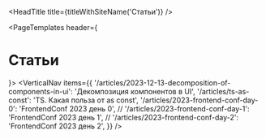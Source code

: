 
<HeadTitle title={titleWithSiteName('Статьи')} />

<PageTemplates header={<h1>Статьи</h1>}>
  <VerticalNav
    items={{
      '/articles/2023-12-13-decomposition-of-components-in-ui': 'Декомпозиция компонентов в UI',
      '/articles/ts-as-const': 'TS. Какая польза от as const',
      '/articles/2023-frontend-conf-day-0': 'FrontendConf 2023 день 0',
      //  '/articles/2023-frontend-conf-day-1': 'FrontendConf 2023 день 1',
      //  '/articles/2023-frontend-conf-day-2': 'FrontendConf 2023 день 2',
    }}
  />
</PageTemplates>
